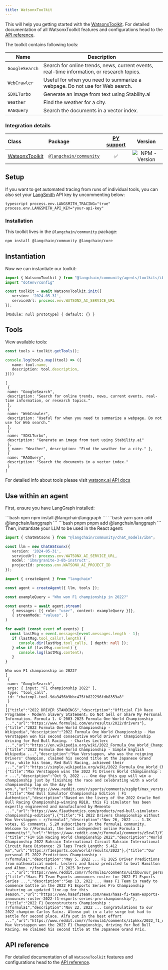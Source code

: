 ```yaml
---
title: WatsonxToolkit
---
```


This will help you getting started with the [WatsonxToolkit](/oss/concepts/#toolkits). For detailed documentation of all WatsonxToolkit features and configurations head to the [API reference](https://api.js.langchain.com/modules/_langchain_community.agents_toolkits_ibm.html).

The toolkit contains following tools:

| Name | Description |
| ---- | ----------- |
| `GoogleSearch` | Search for online trends, news, current events, real-time information, or research topics. |
| `WebCrawler` | Useful for when you need to summarize a webpage. Do not use for Web search. |
| `SDXLTurbo` | Generate an image from text using Stability.ai |
| `Weather` | Find the weather for a city. |
| `RAGQuery` | Search the documents in a vector index. |


### Integration details

| Class | Package | [PY support](https://python.langchain.com/docs/integrations/tools/ibm_watsonx/) | Version |
| :--- | :--- | :---: | :---: |
| [WatsonxToolkit](https://api.js.langchain.com/classes/_langchain_community.agents_toolkits_ibm.WatsonxToolkit.html) | [`@langchain/community`](https://www.npmjs.com/package/@langchain/community) | ✅ | ![NPM - Version](https://img.shields.io/npm/v/@langchain/community?style=flat-square&label=%20&) |

## Setup

If you want to get automated tracing from runs of individual tools, you can also set your [LangSmith](https://docs.smith.langchain.com/) API key by uncommenting below:

`typescript
process.env.LANGSMITH_TRACING="true"
process.env.LANGSMITH_API_KEY="your-api-key"
`

### Installation

This toolkit lives in the `@langchain/community` package:


```bash npm
npm install @langchain/community @langchain/core
```

## Instantiation

Now we can instantiate our toolkit:


```typescript
import { WatsonxToolkit } from "@langchain/community/agents/toolkits/ibm";
import "dotenv/config"

const toolkit = await WatsonxToolkit.init({
   version: '2024-05-31',
   serviceUrl: process.env.WATSONX_AI_SERVICE_URL
});
```



```output
[Module: null prototype] { default: {} }
```


## Tools

View available tools:


```typescript
const tools = toolkit.getTools();

console.log(tools.map((tool) => ({
   name: tool.name,
   description: tool.description,
})))
```
```output
[
 {
 name: "GoogleSearch",
 description: "Search for online trends, news, current events, real-time information, or research topics."
 },
 {
 name: "WebCrawler",
 description: "Useful for when you need to summarize a webpage. Do not use for Web search."
 },
 {
 name: "SDXLTurbo",
 description: "Generate an image from text using Stability.ai"
 },
 { name: "Weather", description: "Find the weather for a city." },
 {
 name: "RAGQuery",
 description: "Search the documents in a vector index."
 }
]
```
For detailed info about tools please visit [watsonx.ai API docs](https://cloud.ibm.com/apidocs/watsonx-ai#get-utility-agent-tools)

## Use within an agent

First, ensure you have LangGraph installed:

<CodeGroup>
```bash npm
npm install @langchain/langgraph
```
```bash yarn
yarn add @langchain/langgraph
```
```bash pnpm
pnpm add @langchain/langgraph
```
</CodeGroup>
Then, instantiate your LLM to be used in the React agent:



```typescript
import { ChatWatsonx } from "@langchain/community/chat_models/ibm";

const llm = new ChatWatsonx({
   version: '2024-05-31',
   serviceUrl: process.env.WATSONX_AI_SERVICE_URL,
   model: 'ibm/granite-3-8b-instruct',
   projectId: process.env.WATSONX_AI_PROJECT_ID
});
```
```typescript
import { createAgent } from "langchain"

const agent = createAgent({ llm, tools });
```


```typescript
const exampleQuery = "Who won F1 championship in 2022?"

const events = await agent.stream(
   { messages: [{ role: "user", content: exampleQuery }]},
   { streamMode: "values", }
)

for await (const event of events) {
  const lastMsg = event.messages[event.messages.length - 1];
   if (lastMsg.tool_calls?.length) {
      console.dir(lastMsg.tool_calls, { depth: null });
   } else if (lastMsg.content) {
      console.log(lastMsg.content);
   }
}
```
```output
Who won F1 championship in 2022?
[
 {
 name: "GoogleSearch",
 args: { input: "F1 championship 2022" },
 type: "tool_call",
 id: "chatcmpl-tool-9da3456b9bbc475fb822296fdb8353a8"
 }
]
[{"title":"2022 DRIVER STANDINGS","description":"Official F1® Race Programme · Modern Slavery Statement; Do Not Sell or Share My Personal Information. Formula 1. © 2003-2025 Formula One World Championship ...","url":"https://www.formula1.com/en/results/2022/drivers"},{"title":"2022 Formula One World Championship - Wikipedia","description":"2022 Formula One World Championship · Max Verstappen won his second consecutive World Drivers' Championship driving for Red Bull Racing. · Charles Leclerc ...","url":"https://en.wikipedia.org/wiki/2022_Formula_One_World_Championship"},{"title":"2022 Formula One World Championship - Simple English Wikipedia ...","description":"Max Verstappen, who was the reigning Drivers' Champion, claimed his second title at the Japanese Grand Prix, while his team, Red Bull Racing, achieved their ...","url":"https://simple.wikipedia.org/wiki/2022_Formula_One_World_Championship"},{"title":"Max Verstappen wins the 2022 F1 Drivers World Championship : r ...","description":"Oct 9, 2022 ... One day this guy will win a championship just by finishing the race and celebrating with a world championship lap on the day he won.","url":"https://www.reddit.com/r/sports/comments/xzg8pf/max_verstappen_wins_the_2022_f1_drivers_world/"},{"title":"Red Bull Simulator Championship Edition | F1 Authentics","description":"Based on the livery of the 2022 Oracle Red Bull Racing Championship-winning RB18, this F1 simulator has been expertly engineered and manufactured by Memento ...","url":"https://www.f1authentics.com/products/red-bull-simulator-championship-edition"},{"title":"F1 2022 Drivers Championship without Max Verstappen : r/formula1","description":"Nov 26, 2022 ... 1.1K votes, 65 comments. 5.2M subscribers in the formula1 community. Welcome to r/Formula1, the best independent online Formula 1 community!","url":"https://www.reddit.com/r/formula1/comments/z5cwl7/f1_2022_drivers_championship_without_max/"},{"title":"F1® Sim Racing World Championship 2022","description":"World Championship 2022 Bahrain International Circuit Bahrain International Circuit Race Distance: 29 laps Track Length: 5.412 km","url":"https://f1esports.com/world/results/2022"},{"title":"Our personal F1 2022 Predictions Championship : r/formula1","description":"May 5, 2022 ... F1 2025 Driver Predictions from mathematical model. Leclerc and Sainz predicted to beat Hamilton and Albon. r/formula1 - F1 2025 Driver ...","url":"https://www.reddit.com/r/formula1/comments/uitbbu/our_personal_f1_2022_predictions_championship/"},{"title":"Haas F1 Team Esports announces roster for 2022 F1 Esports Series ...","description":"Sep 13, 2022 ... Haas F1 Team is ready to commence battle in the 2022 F1 Esports Series Pro Championship featuring an updated line-up for this season.","url":"https://www.haasf1team.com/news/haas-f1-team-esports-announces-roster-2022-f1-esports-series-pro-championship"},{"title":"2022 F1 Deconstructors Championship : r/formula1","description":"Nov 22, 2022 ... Congratulations to our 2022 champion Carlos Sainz. Alonso put in a late surge but had to settle for second place. Alfa put in the best effort ...","url":"https://www.reddit.com/r/formula1/comments/z1pkkx/2022_f1_deconstructors_championship/"}]
Max Verstappen won the 2022 F1 Championship, driving for Red Bull Racing. He claimed his second title at the Japanese Grand Prix.
```
## API reference

For detailed documentation of all `WatsonxToolkit` features and configurations head to the [API
 reference](https://api.js.langchain.com/modules/_langchain_community.agents_toolkits_ibm.html).
